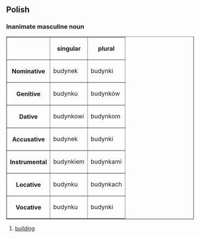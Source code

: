 ==Polish==
===Inanimate masculine noun===
<table border=1>
<tr><th><th>singular<th>plural</tr>
<tr><th>Nominative<td>budynek<td>budynki</tr>
<tr><th>Genitive<td>budynku<td>budynków</tr>
<tr><th>Dative<td>budynkowi<td>budynkom</tr>
<tr><th>Accusative<td>budynek<td>budynki</tr>
<tr><th>Instrumental<td>budynkiem<td>budynkami</tr>
<tr><th>Locative<td>budynku<td>budynkach</tr>
<tr><th>Vocative<td>budynku<td>budynki</tr>
</table>

#[[building]]
